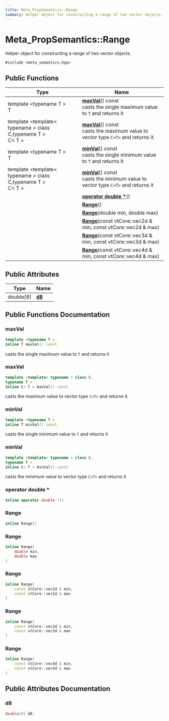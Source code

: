 ```yaml
---
title: Meta_PropSemantics::Range
summary: Helper object for constructing a range of two vector objects. 
---
```


# Meta_PropSemantics::Range

Helper object for constructing a range of two vector objects. 

`#include <meta_semantics.hpp>`

## Public Functions

| Type           | Name           |
| -------------- | -------------- |
| template \<typename T \> <br />T | **[maxVal](#maxval)**() const<br />casts the single maximum value to `T` and returns it  |
| template \<template< typename > class C,typename T \> <br />C< T > | **[maxVal](#maxval)**() const<br />casts the maximum value to vector type `C<T>` and returns it.  |
| template \<typename T \> <br />T | **[minVal](#minval)**() const<br />casts the single minimum value to `T` and returns it  |
| template \<template< typename > class C,typename T \> <br />C< T > | **[minVal](#minval)**() const<br />casts the minimum value to vector type `C<T>` and returns it  |
| | **[operator double *](#operator-double-*)**() |
| | **[Range](#range)**() |
| | **[Range](#range)**(double min, double max) |
| | **[Range](#range)**(const vtCore::vec2d & min, const vtCore::vec2d & max) |
| | **[Range](#range)**(const vtCore::vec3d & min, const vtCore::vec3d & max) |
| | **[Range](#range)**(const vtCore::vec4d & min, const vtCore::vec4d & max) |

## Public Attributes

| Type           | Name           |
| -------------- | -------------- |
| double[8] | **[d8](#d8)**  |

## Public Functions Documentation

### maxVal

```cpp
template <typename T >
inline T maxVal() const
```

casts the single maximum value to `T` and returns it 

### maxVal

```cpp
template <template< typename > class C,
typename T >
inline C< T > maxVal() const
```

casts the maximum value to vector type `C<T>` and returns it. 

### minVal

```cpp
template <typename T >
inline T minVal() const
```

casts the single minimum value to `T` and returns it 

### minVal

```cpp
template <template< typename > class C,
typename T >
inline C< T > minVal() const
```

casts the minimum value to vector type `C<T>` and returns it 

### operator double *

```cpp
inline operator double *()
```

### Range

```cpp
inline Range()
```

### Range

```cpp
inline Range(
    double min,
    double max
)
```

### Range

```cpp
inline Range(
    const vtCore::vec2d & min,
    const vtCore::vec2d & max
)
```

### Range

```cpp
inline Range(
    const vtCore::vec3d & min,
    const vtCore::vec3d & max
)
```

### Range

```cpp
inline Range(
    const vtCore::vec4d & min,
    const vtCore::vec4d & max
)
```

## Public Attributes Documentation

### d8

```cpp
double[8] d8;
```
